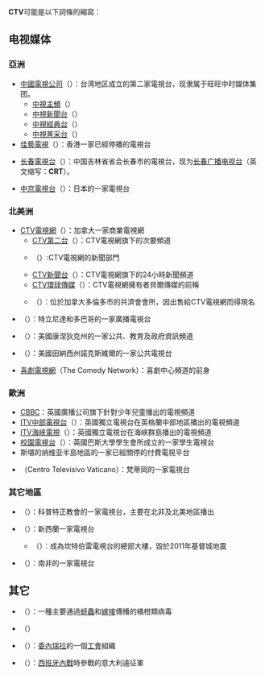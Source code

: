 '''CTV'''可能是以下詞條的縮寫：

== 电视媒体 ==
=== 亞洲 ===
* [[中國電視公司|中國電視公司]]（{{lang|en|China Television Company}}）：台湾地区成立的第二家電視台，现隶属于旺旺中时媒体集团。
** [[中視主頻|中視主頻]]（{{lang|en|CTV Main Channel}}）
** [[中視新聞台|中視新聞台]]（{{lang|en|CTV News Channel}}）
** [[中視經典台|中視經典台]]（{{lang|en|CTV Classic}}）
** [[中視菁采台|中視菁采台]]（{{lang|en|CTV Bravo}}）
* [[佳藝電視|佳藝電視]]（{{lang|en|Commercial Television}}）：香港一家已經停播的電視台

* [[长春電視台|长春電視台]]（{{lang|en|Changchun Television}}）：中国吉林省省会长春市的電視台，现为[[长春广播电视台|长春广播电视台]]（英文缩写：'''CRT'''）。

* [[中京電視台|中京電視台]]（{{lang|en|Chukyo Television}}）：日本的一家電視台

=== 北美洲 ===
* [[CTV電視網|CTV電視網]]（{{lang|en|CTV Television Network}}）：加拿大一家商業電視網
** [[CTV第二台|CTV第二台]]（{{lang|en|CTV Two}}）：CTV電視網旗下的次要頻道
** {{Link-en|CTV新聞|CTV News}}（{{lang|en|CTV News}}）:CTV電視網的新聞部門
** [[CTV新聞台|CTV新聞台]]（{{lang|en|CTV News Channel}}）：CTV電視網旗下的24小時新聞頻道
** [[貝爾傳媒|CTV環球傳媒]]（{{lang|en|CTVglobemedia}}）：CTV電視網擁有者貝爾傳媒的前稱
** {{Link-en|共濟會會所 (多倫多)|Masonic Temple (Toronto)|CTV會所}}（{{lang|en|CTV Temple}}）：位於加拿大多倫多市的共濟會會所，因出售給CTV電視網而得現名
* {{Link-en|C電視台|C TV}}（{{lang|en|C Television}}）：特立尼達和多巴哥的一家廣播電視台
* {{Link-en|公民電視台|Citizens Television}}（{{lang|en|Citizens Television}}）：美國康涅狄克州的一家公共、教育及政府資訊頻道
* {{Link-en|社區電視台 (田納西)|CTV (Tennessee)|社區電視台}}（{{lang|en|Community Television}}）：美國田納西州諾克斯維爾的一家公共電視台
* [[喜劇中心|喜劇電視網]]（The Comedy Network）：喜劇中心頻道的前身

=== 歐洲 ===
* [[CBBC|CBBC]]：英國廣播公司旗下針對少年兒童播出的電視頻道
* [[ITV中部|ITV中部電視台]]（{{lang|en|ITV Central TV}}）：英國獨立電視台在英格蘭中部地區播出的電視頻道
* [[ITV海峽電視|ITV海峽電視]]（{{lang|en|ITV Channel Television}}）：英國獨立電視台在海峽群島播出的電視頻道
* [[巴斯大學|校園電視台]]（{{lang|en|Campus TV}}）：英國巴斯大學學生會所成立的一家學生電視台
* 斯堪的纳维亚半島地區的一家已經關停的付費電視平台
* {{Link-en|梵蒂岡中央電視台|Vatican Television Center}}（Centro Televisivo Vaticano）：梵蒂岡的一家電視台

=== 其它地區 ===
* {{Link-en|科普特電視台|CTV (Egypt)}}（{{lang|en|Coptic TV}}）：科普特正教會的一家電視台，主要在北非及北美地區播出
* {{Link-en|坎特伯雷電視台|Canterbury Television}}（{{lang|en|Canterbury Television}}）：新西蘭一家電視台
** {{Link-en|坎特伯雷電視大廈|CTV Building}}（{{lang|en|CTV Building}}）：成為坎特伯雷電視台的總部大樓，毀於2011年基督城地震
* {{Link-en|開普敦電視台|Cape Town TV}}（{{lang|en|Cape Town TV}}）：南非的一家電視台

== 其它 ==
* {{Link-en|橘柑衰退病毒|Citrus tristeza virus}}（{{lang|en|Citrus Tristeza Virus}}）：一種主要通過[[蚜蟲|蚜蟲]]和[[嫁接|嫁接]]傳播的橘柑類病毒
* {{Link-en|作戰戰術車|Combat Tactical Vehicle (Technology Demonstrator)}}（{{lang|en|Combat Tactical Vehicle}}）
* {{Link-en|委內瑞拉勞工聯盟|Confederación de Trabajadores de Venezuela}}（{{lang|es|Confederación de Trabajadores de Venezuela}}）：[[委內瑞拉|委內瑞拉]]的一個[[工會|工會]]組織
* {{Link-en|志願軍團 (意大利)|Corpo Truppe Volontarie|志願軍團}}（{{lang|en|Corpo Truppe Volontarie}}）：[[西班牙內戰|西班牙內戰]]時參戰的意大利遠征軍

{{disambig|Cat=三字拉丁字母缩写消歧义}}